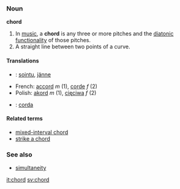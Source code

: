 ===Noun===
'''chord'''

#In [[music]], a '''chord''' is any three or more pitches and the [[diatonic function]]ality of those pitches.
#A straight line between two points of a curve.

====Translations====
*{{fi}}: [[sointu]], [[jänne]]
*French: [[accord]] ''m'' (1), [[corde]] ''f'' (2)
*Polish: [[akord]] ''m'' (1), [[cięciwa]] ''f'' (2)
*{{ga}}: [[corda]]

====Related terms====
*[[mixed-interval chord]]
*[[strike a chord]]

===See also===
*[[simultaneity]]

[[it:chord]]
[[sv:chord]]